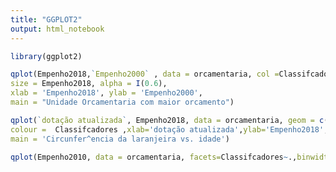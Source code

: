 ```yaml
---
title: "GGPLOT2"
output: html_notebook
---
```




```r
library(ggplot2)

qplot(Empenho2018,`Empenho2000` , data = orcamentaria, col =Classifcadores,
size = Empenho2018, alpha = I(0.6),
xlab = 'Empenho2018', ylab = 'Empenho2000',
main = "Unidade Orcamentaria com maior orcamento")


```

```r

qplot(`dotação atualizada`, Empenho2018, data = orcamentaria, geom = c('point','line'), size = Empenho2018,
colour =  Classifcadores ,xlab='dotação atualizada',ylab='Empenho2018',
main = 'Circunfer^encia da laranjeira vs. idade')

```

```r

qplot(Empenho2010, data = orcamentaria, facets=Classifcadores~.,binwidth=2)


```